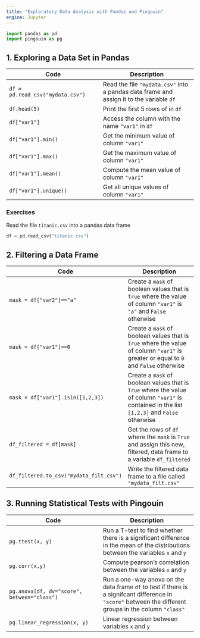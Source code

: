 ```yaml
---
title: "Exploratory Data Analysis with Pandas and Pingouin"
engine: Jupyter
---
```


```python
import pandas as pd
import pingouin as pg
```

## 1. Exploring a Data Set in Pandas

| Code | Description |
| --- | --- |
| `df = pd.read_csv("mydata.csv")` | Read the file `"mydata.csv"` into a pandas data frame and assign it to the variable `df` |
| `df.head(5)` | Print the first 5 rows of in `df` |
| `df["var1"]` | Access the column with the name `"var1"` in `df` |
| `df["var1"].min()` | Get the minimum value of column `"var1"` |
| `df["var1"].max()` | Get the maximum value of column `"var1"` |
| `df["var1"].mean()` | Compute the mean value of column `"var1"` |
| `df["var1"].unique()` | Get all unique values of column `"var1"` |

::: {.cell .markdown}
### Exercises
:::

Read the file `titanic.csv` into a pandas data frame

:::{.sol}
```python
df = pd.read_csv("titanic.csv")
```
:::


## 2. Filtering a Data Frame

| Code | Description |
| --- | --- |
| `mask = df["var2"]=="a"` | Create a `mask` of boolean values that is `True` where the value of column `"var1"` is `"a"` and `False` otherwise |
| `mask = df["var1"]>=0` | Create a `mask` of boolean values that is `True` where the value of column `"var1"` is greater or equal to `0` and `False` otherwise |
| `mask = df["var1"].isin([1,2,3])` | Create a `mask` of boolean values that is `True` where the value of column `"var1"` is contained in the list `[1,2,3]` and `False` otherwise |
| `df_filtered = df[mask]` | Get the rows of `df` where the `mask` is `True` and assign this new, filtered, data frame to a variable `df_filtered` |
| `df_filtered.to_csv("mydata_filt.csv")` | Write the filtered data frame to a file called `"mydata_filt.csv"` |

## 3. Running Statistical Tests with Pingouin

| Code | Description |
| --- | --- |
| `pg.ttest(x, y)` | Run a T-test to find whether there is a significant difference in the mean of the distributions between the variables `x` and `y` |
| `pg.corr(x,y)` | Compute pearson's correlation between the variables `x` and `y` |
| `pg.anova(df, dv="score", between="class")` | Run a one-way anova on the data frame `df` to test if there is a signifcant difference in `"score"` between the different groups in the column `"class"` |
| `pg.linear_regression(x, y)` | Linear regression between variables `x` and `y` |

